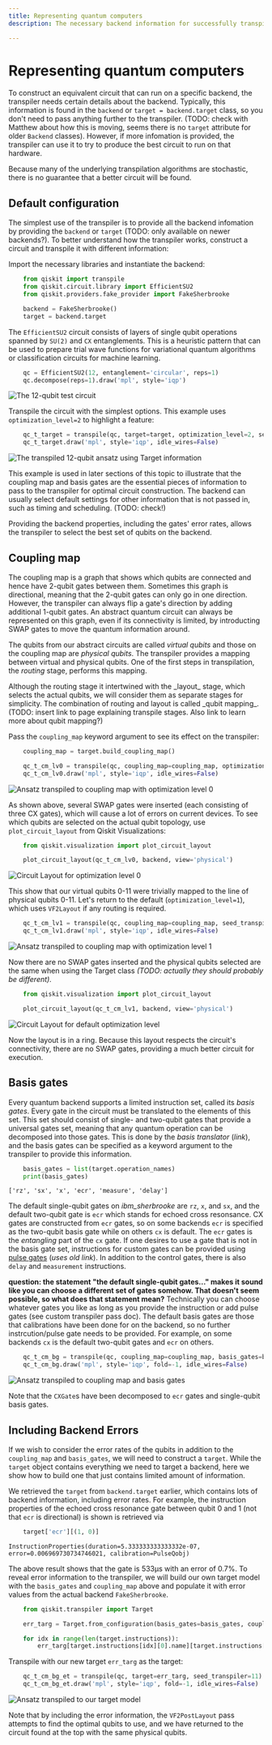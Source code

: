 ```yaml
---
title: Representing quantum computers
description: The necessary backend information for successfully transpiling quantum circuits

---
```


# Representing quantum computers

To construct an equivalent circuit that can run on a specific backend, the transpiler needs certain details about the backend.  Typically, this information is found in the `backend` or `target = backend.target` class, so you don't need to pass anything further to the transpiler. (TODO: check with Matthew about how this is moving, seems there is no `target` attribute for older `Backend` classes). However, if more infomation is provided, the transpiler can use it to try to produce the best circuit to run on that hardware.  

<Admonition type="note">
Because many of the underlying transpilation algorithms are stochastic, there is no guarantee that a better circuit will be found. 
</Admonition>

<span id="default-config"></span>
## Default configuration

The simplest use of the transpiler is to provide all the backend infomation by providing the `backend` or `target` (TODO: only available on newer backends?). To better understand how the transpiler works, construct a circuit and transpile it with different information:

Import the necessary libraries and instantiate the backend:

```python
    from qiskit import transpile
    from qiskit.circuit.library import EfficientSU2
    from qiskit.providers.fake_provider import FakeSherbrooke

    backend = FakeSherbrooke()
    target = backend.target
```

The `EfficientSU2` circuit consists of layers of single qubit operations spanned by `SU(2)` and `CX` entanglements. This is a heuristic pattern that can be used to prepare trial wave functions for variational quantum algorithms or classification circuits for machine learning.

```python
    qc = EfficientSU2(12, entanglement='circular', reps=1)
    qc.decompose(reps=1).draw('mpl', style='iqp')
```
![The 12-qubit test circuit](/images/transpile/representing_quantum_computers/qc-circular.png)

Transpile the circuit with the simplest options. This example uses `optimization_level=2` to highlight a feature:

```python
    qc_t_target = transpile(qc, target=target, optimization_level=2, seed_transpiler=12345)
    qc_t_target.draw('mpl', style='iqp', idle_wires=False)
```
![The transpiled 12-qubit ansatz using Target information](/images/transpile/representing_quantum_computers/qc_t_target.png)

This example is used in later sections of this topic to illustrate that the coupling map and basis gates are the essential pieces of information to pass to the transpiler for optimal circuit construction. The backend can usually select default settings for other information that is not passed in, such as timing and scheduling. (TODO: check!) 

Providing the backend properties, including the gates' error rates, allows the transpiler to select the best set of qubits on the backend.

## Coupling map

The coupling map is a graph that shows which qubits are connected and hence have 2-qubit gates between them. Sometimes this graph is directional, meaning that the 2-qubit gates can only go in one direction. However, the transpiler can always flip a gate's direction by adding additional 1-qubit gates. An abstract quantum circuit can always be represented on this graph, even if its connectivity is limited, by introducting SWAP gates to move the quantum information around. 

The qubits from our abstract circuits are called _virtual qubits_ and those on the coupling map are _physical qubits_. The transpiler provides a mapping between virtual and physical qubits. One of the first steps in transpilation, the _routing_ stage, performs this mapping.

<Admonition type="note">
Although the routing stage it intertwined with the _layout_ stage, which selects the actual qubits, we will consider them as separate stages for simplicity. The combination of routing and layout is called _qubit mapping_. (TODO: insert link to page explaining transpile stages.  Also link to learn more about qubit mapping?) 
</Admonition>

Pass the `coupling_map` keyword argument to see its effect on the transpiler:

```python
    coupling_map = target.build_coupling_map()

    qc_t_cm_lv0 = transpile(qc, coupling_map=coupling_map, optimization_level=0, seed_transpiler=11)
    qc_t_cm_lv0.draw('mpl', style='iqp', idle_wires=False)
```
![Ansatz transpiled to coupling map with optimization level 0](/images/transpile/representing_quantum_computers/qc_t_cm_lv0.png)

As shown above, several SWAP gates were inserted (each consisting of three CX gates), which will cause a lot of errors on current devices. To see which qubits are selected on the actual qubit topology, use `plot_circuit_layout` from Qiskit Visualizations:

```python
    from qiskit.visualization import plot_circuit_layout

    plot_circuit_layout(qc_t_cm_lv0, backend, view='physical')
```
![Circuit Layout for optimization level 0](/images/transpile/representing_quantum_computers/circ_layout_lv0.png)

This show that our virtual qubits 0-11 were trivially mapped to the line of physical qubits 0-11. Let's return to the default (`optimization_level=1`), which uses `VF2Layout` if any routing is required.

```python
    qc_t_cm_lv1 = transpile(qc, coupling_map=coupling_map, seed_transpiler=11)
    qc_t_cm_lv1.draw('mpl', style='iqp', idle_wires=False)
```
![Ansatz transpiled to coupling map with optimization level 1](/images/transpile/representing_quantum_computers/qc_t_cm_lv1.png)

Now there are no SWAP gates inserted and the physical qubits selected are the same when using the Target class *(TODO: actually they should probably be different).*

```python
    from qiskit.visualization import plot_circuit_layout

    plot_circuit_layout(qc_t_cm_lv1, backend, view='physical')
```
![Circuit Layout for default optimization level](/images/transpile/representing_quantum_computers/circ_layout_lv1.png)

Now the layout is in a ring.  Because this layout respects the circuit's connectivity, there are no SWAP gates, providing a much better circuit for execution.

## Basis gates

Every quantum backend supports a limited instruction set, called its _basis gates_.  Every gate in the circuit must be translated to the elements of this set. This set should consist of single- and two-qubit gates that provide a universal gates set, meaning that any quantum operation can be decomposed into those gates.  This is done by the _basis translator_ (*link*), and the basis gates can be specified as a keyword argument to the transpiler to provide this information.

```python
    basis_gates = list(target.operation_names)
    print(basis_gates)
```
`['rz', 'sx', 'x', 'ecr', 'measure', 'delay']`

The default single-qubit gates on _ibm_sherbrooke_ are `rz`, `x`, and `sx`, and the default two-qubit gate is `ecr` which stands for echoed cross resonsance. CX gates are constructed from `ecr` gates, so on some backends `ecr` is specified as the two-qubit basis gate while on others `cx` is default. The `ecr` gates is the _entangling_ part of the `cx` gate. If one desires to use a gate that is not in the basis gate set, instructions for custom gates can be provided using [pulse gates](https://qiskit.org/documentation/stubs/qiskit.transpiler.passes.PulseGates.html) (*uses old link*). In addition to the control gates, there is also `delay` and `measurement` instructions.

**question: the statement "the default single-qubit gates..." makes it sound like you can choose a different set of gates somehow.  That doesn't seem possible, so what does that statement mean?**
Technically you can choose whatever gates you like as long as you provide the instruction or add pulse gates (see custom transpiler pass doc). The default basis gates are those that calibrations have been done for on the backend, so no further instrcution/pulse gate needs to be provided. For example, on some backends `cx` is the default two-qubit gates and `ecr` on others.

```python
    qc_t_cm_bg = transpile(qc, coupling_map=coupling_map, basis_gates=basis_gates, seed_transpiler=11)
    qc_t_cm_bg.draw('mpl', style='iqp', fold=-1, idle_wires=False)
```
![Ansatz transpiled to coupling map and basis gates](/images/transpile/representing_quantum_computers/qc_t_cm_bg_lv1.png)

Note that the `CXGate`s have been decomposed to `ecr` gates and single-qubit basis gates.

## Including Backend Errors

If we wish to consider the error rates of the qubits in addition to the `coupling_map` and `basis_gates`, we will need to construct a `target`.  While the `target` object contains everything we need to target a backend, here we show how to build one that just contains limited amount of information.

We retrieved the `target` from `backend.target` earlier, which contains lots of backend information, including error rates. For example, the instruction properties of the echoed cross resonance gate between qubit 0 and 1 (not that `ecr` is directional) is shown is retrieved via

```python
    target['ecr'][(1, 0)]
```
`InstructionProperties(duration=5.333333333333332e-07, error=0.006969730734746021, calibration=PulseQobj)`

The above result shows that the gate is 533μs with an error of 0.7%. To reveal error information to the transpiler, we will build our own target model with the `basis_gates` and `coupling_map` above and populate it with error values from the actual backend `FakeSherbrooke`. 

```python
    from qiskit.transpiler import Target

    err_targ = Target.from_configuration(basis_gates=basis_gates, coupling_map=coupling_map, num_qubits=target.num_qubits)

    for idx in range(len(target.instructions)):
        err_targ[target.instructions[idx][0].name][target.instructions[idx][1]] = target.instruction_properties(idx)
```

Transpile with our new target `err_targ` as the target: 

```python
    qc_t_cm_bg_et = transpile(qc, target=err_targ, seed_transpiler=11)
    qc_t_cm_bg_et.draw('mpl', style='iqp', fold=-1, idle_wires=False)
```
![Ansatz transpiled to our target model](/images/transpile/representing_quantum_computers/qc_t_cm_bg_et_lv1.png)

Note that by including the error information, the `VF2PostLayout` pass attempts to find the optimal qubits to use, and we have returned to the circuit found at the top with the same physical qubits.

